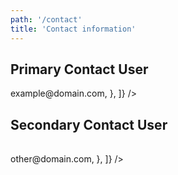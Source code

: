 ```yaml
---
path: '/contact'
title: 'Contact information'
---
```


## <Link className="header-link" to="/PrimaryContactUser">Primary Contact User</Link>

<Table
  data={[
    { key: 'Role', value: 'Project coordinator' },
    { key: 'Phone', value: '+49 1234 12-3456' },
    { key: 'Fax', value: '+49 1234 12-3456' },
    {
      key: 'Email',
      value: <a href="mailto:example@domain.com">example@domain.com</a>,
    },
  ]}
/>

## <Link className="header-link" to="/SecondaryContactUser">Secondary Contact User</Link>

<Table
  data={[
    { key: 'Position', value: 'Project manager' },
    { key: 'Phone', value: '+49 1234 12-3456' },
    {
      key: 'Email',
      value: <a href="mailto:other@domain.com">other@domain.com</a>,
    },
  ]}
/>
